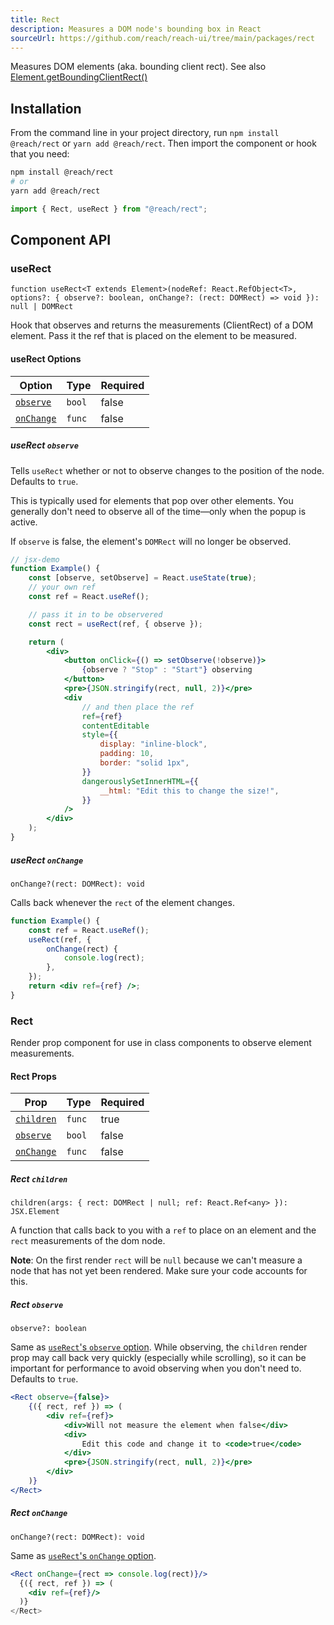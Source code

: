 ```yaml
---
title: Rect
description: Measures a DOM node's bounding box in React
sourceUrl: https://github.com/reach/reach-ui/tree/main/packages/rect
---
```


Measures DOM elements (aka. bounding client rect). See also [Element.getBoundingClientRect()](https://developer.mozilla.org/en-US/docs/Web/API/Element/getBoundingClientRect)

## Installation

From the command line in your project directory, run `npm install @reach/rect` or `yarn add @reach/rect`. Then import the component or hook that you need:

```bash
npm install @reach/rect
# or
yarn add @reach/rect
```

```js
import { Rect, useRect } from "@reach/rect";
```

## Component API

### useRect

`function useRect<T extends Element>(nodeRef: React.RefObject<T>, options?: { observe?: boolean, onChange?: (rect: DOMRect) => void }): null | DOMRect`

Hook that observes and returns the measurements (ClientRect) of a DOM element. Pass it the ref that is placed on the element to be measured.

#### useRect Options

| Option                          | Type   | Required |
| ------------------------------- | ------ | -------- |
| [`observe`](#userect-observe)   | `bool` | false    |
| [`onChange`](#userect-onchange) | `func` | false    |

##### useRect `observe`

Tells `useRect` whether or not to observe changes to the position of the node. Defaults to `true`.

This is typically used for elements that pop over other elements. You generally don't need to observe all of the time—only when the popup is active.

If `observe` is false, the element's `DOMRect` will no longer be observed.

```jsx
// jsx-demo
function Example() {
	const [observe, setObserve] = React.useState(true);
	// your own ref
	const ref = React.useRef();

	// pass it in to be observered
	const rect = useRect(ref, { observe });

	return (
		<div>
			<button onClick={() => setObserve(!observe)}>
				{observe ? "Stop" : "Start"} observing
			</button>
			<pre>{JSON.stringify(rect, null, 2)}</pre>
			<div
				// and then place the ref
				ref={ref}
				contentEditable
				style={{
					display: "inline-block",
					padding: 10,
					border: "solid 1px",
				}}
				dangerouslySetInnerHTML={{
					__html: "Edit this to change the size!",
				}}
			/>
		</div>
	);
}
```

##### useRect `onChange`

`onChange?(rect: DOMRect): void`

Calls back whenever the `rect` of the element changes.

```jsx
function Example() {
	const ref = React.useRef();
	useRect(ref, {
		onChange(rect) {
			console.log(rect);
		},
	});
	return <div ref={ref} />;
}
```

### Rect

Render prop component for use in class components to observe element measurements.

#### Rect Props

| Prop                         | Type   | Required |
| ---------------------------- | ------ | -------- |
| [`children`](#rect-children) | `func` | true     |
| [`observe`](#rect-observe)   | `bool` | false    |
| [`onChange`](#rect-onchange) | `func` | false    |

##### Rect `children`

`children(args: { rect: DOMRect | null; ref: React.Ref<any> }): JSX.Element`

A function that calls back to you with a `ref` to place on an element and the `rect` measurements of the dom node.

**Note**: On the first render `rect` will be `null` because we can't measure a node that has not yet been rendered. Make sure your code accounts for this.

##### Rect `observe`

`observe?: boolean`

Same as [`useRect`'s `observe` option](#userect-observe). While observing, the `children` render prop may call back very quickly (especially while scrolling), so it can be important for performance to avoid observing when you don't need to. Defaults to `true`.

```jsx
<Rect observe={false}>
	{({ rect, ref }) => (
		<div ref={ref}>
			<div>Will not measure the element when false</div>
			<div>
				Edit this code and change it to <code>true</code>
			</div>
			<pre>{JSON.stringify(rect, null, 2)}</pre>
		</div>
	)}
</Rect>
```

##### Rect `onChange`

`onChange?(rect: DOMRect): void`

Same as [`useRect`'s `onChange` option](#userect-onchange).

```jsx
<Rect onChange={rect => console.log(rect)}/>
  {({ rect, ref }) => (
    <div ref={ref}/>
  )}
</Rect>
```

